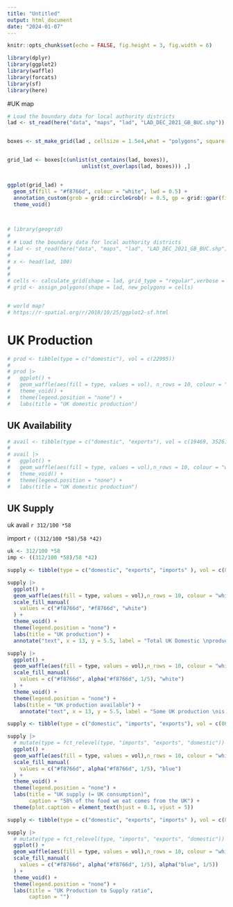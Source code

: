 ```yaml
---
title: "Untitled"
output: html_document
date: "2024-01-07"
---
```


```r
knitr::opts_chunk$set(echo = FALSE, fig.height = 3, fig.width = 6)

library(dplyr)
library(ggplot2)
library(waffle)
library(forcats)
library(sf)
library(here)

```

#UK map

```r


# Load the boundary data for local authority districts
lad <- st_read(here("data", "maps", "lad", "LAD_DEC_2021_GB_BUC.shp"))


boxes <- st_make_grid(lad , cellsize = 1.5e4,what = "polygons", square = TRUE) |> st_as_sf()


grid_lad <- boxes[c(unlist(st_contains(lad, boxes)), 
                        unlist(st_overlaps(lad, boxes))) ,] 


ggplot(grid_lad) +
  geom_sf(fill = "#f8766d", colour = "white", lwd = 0.5) +
  annotation_custom(grob = grid::circleGrob(r = 0.5, gp = grid::gpar(fill = NA))) +
  theme_void() 
  


# library(geogrid)
# 
# # Load the boundary data for local authority districts
# lad <- st_read(here("data", "maps", "lad", "LAD_DEC_2021_GB_BUC.shp"))
# 
# x <- head(lad, 100)
# 
# 
# cells <- calculate_grid(shape = lad, grid_type = "regular",verbose = TRUE, seed = 3)
# grid <- assign_polygons(shape = lad, new_polygons = cells)


# world map?
# https://r-spatial.org/r/2018/10/25/ggplot2-sf.html

```




# UK Production

```r
# prod <- tibble(type = c("domestic"), vol = c(22995))
# 
# prod |> 
#   ggplot() + 
#   geom_waffle(aes(fill = type, values = vol), n_rows = 10, colour = "white", size = 1, make_proportional = TRUE) + 
#   theme_void() +
#   theme(legend.position = "none") +
#   labs(title = "UK domestic production")

```

## UK Availability

```r
# avail <- tibble(type = c("domestic", "exports"), vol = c(19469, 3526))
# 
# avail |> 
#   ggplot() + 
#   geom_waffle(aes(fill = type, values = vol),n_rows = 10, colour = "white", size = 1, make_proportional = TRUE) + 
#   theme_void() +
#   theme(legend.position = "none") +
#   labs(title = "UK domestic production")

```

## UK Supply

uk avail `r 312/100 *58`

import `r ((312/100 *58)/58 *42)`

```r

uk <- 312/100 *58
imp <- ((312/100 *58)/58 *42)

supply <- tibble(type = c("domestic", "exports", "imports" ), vol = c(86, 14, 62))

supply |> 
  ggplot() + 
  geom_waffle(aes(fill = type, values = vol),n_rows = 10, colour = "white", size = 1) + 
  scale_fill_manual(
    values = c("#f8766d", "#f8766d", "white")
  ) +
  theme_void() +
  theme(legend.position = "none") +
  labs(title = "UK production") +
  annotate("text", x = 13, y = 5.5, label = "Total UK Domestic \nproduction")

supply |> 
  ggplot() + 
  geom_waffle(aes(fill = type, values = vol),n_rows = 10, colour = "white", size = 1) + 
  scale_fill_manual(
    values = c("#f8766d", alpha("#f8766d", 1/5), "white")
  ) +
  theme_void() +
  theme(legend.position = "none") +
  labs(title = "UK production available") +
    annotate("text", x = 13, y = 5.5, label = "Some UK production \nis exported")

supply <- tibble(type = c("domestic", "imports", "exports"), vol = c(86, 62, 14)) 

supply |>
  # mutate(type = fct_relevel(type, "imports", "exports", "domestic")) |> 
  ggplot() + 
  geom_waffle(aes(fill = type, values = vol),n_rows = 10, colour = "white", size = 1) + 
  scale_fill_manual(
    values = c("#f8766d", alpha("#f8766d", 1/5), "blue")
  ) +
  theme_void() +
  theme(legend.position = "none") +
  labs(title = "UK supply (= UK consumption)",
       caption = "58% of the food we eat comes from the UK") +
  theme(plot.caption = element_text(hjust = 0.1, vjust = 5))

supply <- tibble(type = c("domestic", "exports", "imports" ), vol = c(86, 14, 62))

supply |>
  # mutate(type = fct_relevel(type, "imports", "exports", "domestic")) |> 
  ggplot() + 
  geom_waffle(aes(fill = type, values = vol),n_rows = 10, colour = "white", size = 1) + 
  scale_fill_manual(
    values = c("#f8766d", alpha("#f8766d", 1/5), alpha("blue", 1/5))
  ) +
  theme_void() +
  theme(legend.position = "none") +
  labs(title = "UK Production to Supply ratio",
       caption = "")

```

